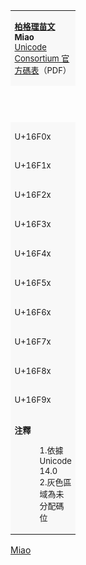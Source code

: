 {| class="wikitable nounderlines" style="border-collapse:collapse;background:#FFFFFF;font-size:large;text-align:center"
| colspan="17" style="background:#F8F8F8;font-size:small" | '''[[柏格理苗文 (Unicode區段) |柏格理苗文]]'''<br />'''Miao'''{{ref label|U16F00_as_of_Unicode_version|1}}{{ref label|U16F00_grey|2}}<br />[https://www.unicode.org/charts/PDF/U16F00.pdf Unicode Consortium 官方碼表]（PDF）
|- style="background:#F8F8F8;font-size:small"
| style="width:45pt" | &nbsp; || style="width:20pt"  | 0 || style="width:20pt"  | 1 || style="width:20pt"  | 2 || style="width:20pt"  | 3 || style="width:20pt"  | 4 || style="width:20pt"  | 5 || style="width:20pt"  | 6 || style="width:20pt"  | 7 || style="width:20pt"  | 8 || style="width:20pt"  | 9 || style="width:20pt"  | A || style="width:20pt"  | B || style="width:20pt"  | C || style="width:20pt"  | D || style="width:20pt"  | E || style="width:20pt"  | F
|-
| style="background:#F8F8F8;font-size:small" | U+16F0x
| title="U+16F00: MIAO LETTER PA" | {{Script|Plrd|&#x16F00;}}
| title="U+16F01: MIAO LETTER BA" | {{Script|Plrd|&#x16F01;}}
| title="U+16F02: MIAO LETTER YI PA" | {{Script|Plrd|&#x16F02;}}
| title="U+16F03: MIAO LETTER PLA" | {{Script|Plrd|&#x16F03;}}
| title="U+16F04: MIAO LETTER MA" | {{Script|Plrd|&#x16F04;}}
| title="U+16F05: MIAO LETTER MHA" | {{Script|Plrd|&#x16F05;}}
| title="U+16F06: MIAO LETTER ARCHAIC MA" | {{Script|Plrd|&#x16F06;}}
| title="U+16F07: MIAO LETTER FA" | {{Script|Plrd|&#x16F07;}}
| title="U+16F08: MIAO LETTER VA" | {{Script|Plrd|&#x16F08;}}
| title="U+16F09: MIAO LETTER VFA" | {{Script|Plrd|&#x16F09;}}
| title="U+16F0A: MIAO LETTER TA" | {{Script|Plrd|&#x16F0A;}}
| title="U+16F0B: MIAO LETTER DA" | {{Script|Plrd|&#x16F0B;}}
| title="U+16F0C: MIAO LETTER YI TTA" | {{Script|Plrd|&#x16F0C;}}
| title="U+16F0D: MIAO LETTER YI TA" | {{Script|Plrd|&#x16F0D;}}
| title="U+16F0E: MIAO LETTER TTA" | {{Script|Plrd|&#x16F0E;}}
| title="U+16F0F: MIAO LETTER DDA" | {{Script|Plrd|&#x16F0F;}}
|-
| style="background:#F8F8F8;font-size:small" | U+16F1x
| title="U+16F10: MIAO LETTER NA" | {{Script|Plrd|&#x16F10;}}
| title="U+16F11: MIAO LETTER NHA" | {{Script|Plrd|&#x16F11;}}
| title="U+16F12: MIAO LETTER YI NNA" | {{Script|Plrd|&#x16F12;}}
| title="U+16F13: MIAO LETTER ARCHAIC NA" | {{Script|Plrd|&#x16F13;}}
| title="U+16F14: MIAO LETTER NNA" | {{Script|Plrd|&#x16F14;}}
| title="U+16F15: MIAO LETTER NNHA" | {{Script|Plrd|&#x16F15;}}
| title="U+16F16: MIAO LETTER LA" | {{Script|Plrd|&#x16F16;}}
| title="U+16F17: MIAO LETTER LYA" | {{Script|Plrd|&#x16F17;}}
| title="U+16F18: MIAO LETTER LHA" | {{Script|Plrd|&#x16F18;}}
| title="U+16F19: MIAO LETTER LHYA" | {{Script|Plrd|&#x16F19;}}
| title="U+16F1A: MIAO LETTER TLHA" | {{Script|Plrd|&#x16F1A;}}
| title="U+16F1B: MIAO LETTER DLHA" | {{Script|Plrd|&#x16F1B;}}
| title="U+16F1C: MIAO LETTER TLHYA" | {{Script|Plrd|&#x16F1C;}}
| title="U+16F1D: MIAO LETTER DLHYA" | {{Script|Plrd|&#x16F1D;}}
| title="U+16F1E: MIAO LETTER KA" | {{Script|Plrd|&#x16F1E;}}
| title="U+16F1F: MIAO LETTER GA" | {{Script|Plrd|&#x16F1F;}}
|-
| style="background:#F8F8F8;font-size:small" | U+16F2x
| title="U+16F20: MIAO LETTER YI KA" | {{Script|Plrd|&#x16F20;}}
| title="U+16F21: MIAO LETTER QA" | {{Script|Plrd|&#x16F21;}}
| title="U+16F22: MIAO LETTER QGA" | {{Script|Plrd|&#x16F22;}}
| title="U+16F23: MIAO LETTER NGA" | {{Script|Plrd|&#x16F23;}}
| title="U+16F24: MIAO LETTER NGHA" | {{Script|Plrd|&#x16F24;}}
| title="U+16F25: MIAO LETTER ARCHAIC NGA" | {{Script|Plrd|&#x16F25;}}
| title="U+16F26: MIAO LETTER HA" | {{Script|Plrd|&#x16F26;}}
| title="U+16F27: MIAO LETTER XA" | {{Script|Plrd|&#x16F27;}}
| title="U+16F28: MIAO LETTER GHA" | {{Script|Plrd|&#x16F28;}}
| title="U+16F29: MIAO LETTER GHHA" | {{Script|Plrd|&#x16F29;}}
| title="U+16F2A: MIAO LETTER TSSA" | {{Script|Plrd|&#x16F2A;}}
| title="U+16F2B: MIAO LETTER DZZA" | {{Script|Plrd|&#x16F2B;}}
| title="U+16F2C: MIAO LETTER NYA" | {{Script|Plrd|&#x16F2C;}}
| title="U+16F2D: MIAO LETTER NYHA" | {{Script|Plrd|&#x16F2D;}}
| title="U+16F2E: MIAO LETTER TSHA" | {{Script|Plrd|&#x16F2E;}}
| title="U+16F2F: MIAO LETTER DZHA" | {{Script|Plrd|&#x16F2F;}}
|-
| style="background:#F8F8F8;font-size:small" | U+16F3x
| title="U+16F30: MIAO LETTER YI TSHA" | {{Script|Plrd|&#x16F30;}}
| title="U+16F31: MIAO LETTER YI DZHA" | {{Script|Plrd|&#x16F31;}}
| title="U+16F32: MIAO LETTER REFORMED TSHA" | {{Script|Plrd|&#x16F32;}}
| title="U+16F33: MIAO LETTER SHA" | {{Script|Plrd|&#x16F33;}}
| title="U+16F34: MIAO LETTER SSA" | {{Script|Plrd|&#x16F34;}}
| title="U+16F35: MIAO LETTER ZHA" | {{Script|Plrd|&#x16F35;}}
| title="U+16F36: MIAO LETTER ZSHA" | {{Script|Plrd|&#x16F36;}}
| title="U+16F37: MIAO LETTER TSA" | {{Script|Plrd|&#x16F37;}}
| title="U+16F38: MIAO LETTER DZA" | {{Script|Plrd|&#x16F38;}}
| title="U+16F39: MIAO LETTER YI TSA" | {{Script|Plrd|&#x16F39;}}
| title="U+16F3A: MIAO LETTER SA" | {{Script|Plrd|&#x16F3A;}}
| title="U+16F3B: MIAO LETTER ZA" | {{Script|Plrd|&#x16F3B;}}
| title="U+16F3C: MIAO LETTER ZSA" | {{Script|Plrd|&#x16F3C;}}
| title="U+16F3D: MIAO LETTER ZZA" | {{Script|Plrd|&#x16F3D;}}
| title="U+16F3E: MIAO LETTER ZZSA" | {{Script|Plrd|&#x16F3E;}}
| title="U+16F3F: MIAO LETTER ARCHAIC ZZA" | {{Script|Plrd|&#x16F3F;}}
|-
| style="background:#F8F8F8;font-size:small" | U+16F4x
| title="U+16F40: MIAO LETTER ZZYA" | {{Script|Plrd|&#x16F40;}}
| title="U+16F41: MIAO LETTER ZZSYA" | {{Script|Plrd|&#x16F41;}}
| title="U+16F42: MIAO LETTER WA" | {{Script|Plrd|&#x16F42;}}
| title="U+16F43: MIAO LETTER AH" | {{Script|Plrd|&#x16F43;}}
| title="U+16F44: MIAO LETTER HHA" | {{Script|Plrd|&#x16F44;}}
| title="U+16F45: MIAO LETTER BRI" | {{Script|Plrd|&#x16F45;}}
| title="U+16F46: MIAO LETTER SYI" | {{Script|Plrd|&#x16F46;}}
| title="U+16F47: MIAO LETTER DZYI" | {{Script|Plrd|&#x16F47;}}
| title="U+16F48: MIAO LETTER TE" | {{Script|Plrd|&#x16F48;}}
| title="U+16F49: MIAO LETTER TSE" | {{Script|Plrd|&#x16F49;}}
| title="U+16F4A: MIAO LETTER RTE" | {{Script|Plrd|&#x16F4A;}}
| title="Reserved" style="background-color:#CCCCCC;" |  
| title="Reserved" style="background-color:#CCCCCC;" |  
| title="Reserved" style="background-color:#CCCCCC;" |  
| title="Reserved" style="background-color:#CCCCCC;" |  
| title="U+16F4F: MIAO SIGN CONSONANT MODIFIER BAR" | {{Script|Plrd|&nbsp;&#x16F4F;}}
|-
| style="background:#F8F8F8;font-size:small" | U+16F5x
| title="U+16F50: MIAO LETTER NASALIZATION" | {{Script|Plrd|&#x16F50;}}
| title="U+16F51: MIAO SIGN ASPIRATION" | {{Script|Plrd|&nbsp;&#x16F51;}}
| title="U+16F52: MIAO SIGN REFORMED VOICING" | {{Script|Plrd|&nbsp;&#x16F52;}}
| title="U+16F53: MIAO SIGN REFORMED ASPIRATION" | {{Script|Plrd|&nbsp;&#x16F53;}}
| title="U+16F54: MIAO VOWEL SIGN A" | {{Script|Plrd|&nbsp;&#x16F54;}}
| title="U+16F55: MIAO VOWEL SIGN AA" | {{Script|Plrd|&nbsp;&#x16F55;}}
| title="U+16F56: MIAO VOWEL SIGN AHH" | {{Script|Plrd|&nbsp;&#x16F56;}}
| title="U+16F57: MIAO VOWEL SIGN AN" | {{Script|Plrd|&nbsp;&#x16F57;}}
| title="U+16F58: MIAO VOWEL SIGN ANG" | {{Script|Plrd|&nbsp;&#x16F58;}}
| title="U+16F59: MIAO VOWEL SIGN O" | {{Script|Plrd|&nbsp;&#x16F59;}}
| title="U+16F5A: MIAO VOWEL SIGN OO" | {{Script|Plrd|&nbsp;&#x16F5A;}}
| title="U+16F5B: MIAO VOWEL SIGN WO" | {{Script|Plrd|&nbsp;&#x16F5B;}}
| title="U+16F5C: MIAO VOWEL SIGN W" | {{Script|Plrd|&nbsp;&#x16F5C;}}
| title="U+16F5D: MIAO VOWEL SIGN E" | {{Script|Plrd|&nbsp;&#x16F5D;}}
| title="U+16F5E: MIAO VOWEL SIGN EN" | {{Script|Plrd|&nbsp;&#x16F5E;}}
| title="U+16F5F: MIAO VOWEL SIGN ENG" | {{Script|Plrd|&nbsp;&#x16F5F;}}
|-
| style="background:#F8F8F8;font-size:small" | U+16F6x
| title="U+16F60: MIAO VOWEL SIGN OEY" | {{Script|Plrd|&nbsp;&#x16F60;}}
| title="U+16F61: MIAO VOWEL SIGN I" | {{Script|Plrd|&nbsp;&#x16F61;}}
| title="U+16F62: MIAO VOWEL SIGN IA" | {{Script|Plrd|&nbsp;&#x16F62;}}
| title="U+16F63: MIAO VOWEL SIGN IAN" | {{Script|Plrd|&nbsp;&#x16F63;}}
| title="U+16F64: MIAO VOWEL SIGN IANG" | {{Script|Plrd|&nbsp;&#x16F64;}}
| title="U+16F65: MIAO VOWEL SIGN IO" | {{Script|Plrd|&nbsp;&#x16F65;}}
| title="U+16F66: MIAO VOWEL SIGN IE" | {{Script|Plrd|&nbsp;&#x16F66;}}
| title="U+16F67: MIAO VOWEL SIGN II" | {{Script|Plrd|&nbsp;&#x16F67;}}
| title="U+16F68: MIAO VOWEL SIGN IU" | {{Script|Plrd|&nbsp;&#x16F68;}}
| title="U+16F69: MIAO VOWEL SIGN ING" | {{Script|Plrd|&nbsp;&#x16F69;}}
| title="U+16F6A: MIAO VOWEL SIGN U" | {{Script|Plrd|&nbsp;&#x16F6A;}}
| title="U+16F6B: MIAO VOWEL SIGN UA" | {{Script|Plrd|&nbsp;&#x16F6B;}}
| title="U+16F6C: MIAO VOWEL SIGN UAN" | {{Script|Plrd|&nbsp;&#x16F6C;}}
| title="U+16F6D: MIAO VOWEL SIGN UANG" | {{Script|Plrd|&nbsp;&#x16F6D;}}
| title="U+16F6E: MIAO VOWEL SIGN UU" | {{Script|Plrd|&nbsp;&#x16F6E;}}
| title="U+16F6F: MIAO VOWEL SIGN UEI" | {{Script|Plrd|&nbsp;&#x16F6F;}}
|-
| style="background:#F8F8F8;font-size:small" | U+16F7x
| title="U+16F70: MIAO VOWEL SIGN UNG" | {{Script|Plrd|&nbsp;&#x16F70;}}
| title="U+16F71: MIAO VOWEL SIGN Y" | {{Script|Plrd|&nbsp;&#x16F71;}}
| title="U+16F72: MIAO VOWEL SIGN YI" | {{Script|Plrd|&nbsp;&#x16F72;}}
| title="U+16F73: MIAO VOWEL SIGN AE" | {{Script|Plrd|&nbsp;&#x16F73;}}
| title="U+16F74: MIAO VOWEL SIGN AEE" | {{Script|Plrd|&nbsp;&#x16F74;}}
| title="U+16F75: MIAO VOWEL SIGN ERR" | {{Script|Plrd|&nbsp;&#x16F75;}}
| title="U+16F76: MIAO VOWEL SIGN ROUNDED ERR" | {{Script|Plrd|&nbsp;&#x16F76;}}
| title="U+16F77: MIAO VOWEL SIGN ER" | {{Script|Plrd|&nbsp;&#x16F77;}}
| title="U+16F78: MIAO VOWEL SIGN ROUNDED ER" | {{Script|Plrd|&nbsp;&#x16F78;}}
| title="U+16F79: MIAO VOWEL SIGN AI" | {{Script|Plrd|&nbsp;&#x16F79;}}
| title="U+16F7A: MIAO VOWEL SIGN EI" | {{Script|Plrd|&nbsp;&#x16F7A;}}
| title="U+16F7B: MIAO VOWEL SIGN AU" | {{Script|Plrd|&nbsp;&#x16F7B;}}
| title="U+16F7C: MIAO VOWEL SIGN OU" | {{Script|Plrd|&nbsp;&#x16F7C;}}
| title="U+16F7D: MIAO VOWEL SIGN N" | {{Script|Plrd|&nbsp;&#x16F7D;}}
| title="U+16F7E: MIAO VOWEL SIGN NG" | {{Script|Plrd|&nbsp;&#x16F7E;}}
| title="U+16F7F: MIAO VOWEL SIGN UOG" | {{Script|Plrd|&nbsp;&#x16F7F;}}
|-
| style="background:#F8F8F8;font-size:small" | U+16F8x
| title="U+16F80: MIAO VOWEL SIGN YUI" | {{Script|Plrd|&nbsp;&#x16F80;}}
| title="U+16F81: MIAO VOWEL SIGN OG" | {{Script|Plrd|&nbsp;&#x16F81;}}
| title="U+16F82: MIAO VOWEL SIGN OER" | {{Script|Plrd|&nbsp;&#x16F82;}}
| title="U+16F83: MIAO VOWEL SIGN VW" | {{Script|Plrd|&nbsp;&#x16F83;}}
| title="U+16F84: MIAO VOWEL SIGN IG" | {{Script|Plrd|&nbsp;&#x16F84;}}
| title="U+16F85: MIAO VOWEL SIGN EA" | {{Script|Plrd|&nbsp;&#x16F85;}}
| title="U+16F86: MIAO VOWEL SIGN IONG" | {{Script|Plrd|&nbsp;&#x16F86;}}
| title="U+16F87: MIAO VOWEL SIGN UI" | {{Script|Plrd|&nbsp;&#x16F87;}}
| title="Reserved" style="background-color:#CCCCCC;" |  
| title="Reserved" style="background-color:#CCCCCC;" |  
| title="Reserved" style="background-color:#CCCCCC;" |  
| title="Reserved" style="background-color:#CCCCCC;" |  
| title="Reserved" style="background-color:#CCCCCC;" |  
| title="Reserved" style="background-color:#CCCCCC;" |  
| title="Reserved" style="background-color:#CCCCCC;" |  
| title="U+16F8F: MIAO TONE RIGHT" | {{border|&nbsp;&nbsp;&#x16F8F;&nbsp;|style=dashed|color=black}}
|-
| style="background:#F8F8F8;font-size:small" | U+16F9x
| title="U+16F90: MIAO TONE TOP RIGHT" | {{border|&nbsp;&nbsp;&#x16F90;&nbsp;|style=dashed|color=black}}
| title="U+16F91: MIAO TONE ABOVE" | {{border|&nbsp;&nbsp;&#x16F91;&nbsp;|style=dashed|color=black}}
| title="U+16F92: MIAO TONE BELOW" | {{border|&nbsp;&nbsp;&#x16F92;&nbsp;|style=dashed|color=black}}
| title="U+16F93: MIAO LETTER TONE-2" | {{Script|Plrd|&#x16F93;}}
| title="U+16F94: MIAO LETTER TONE-3" | {{Script|Plrd|&#x16F94;}}
| title="U+16F95: MIAO LETTER TONE-4" | {{Script|Plrd|&#x16F95;}}
| title="U+16F96: MIAO LETTER TONE-5" | {{Script|Plrd|&#x16F96;}}
| title="U+16F97: MIAO LETTER TONE-6" | {{Script|Plrd|&#x16F97;}}
| title="U+16F98: MIAO LETTER TONE-7" | {{Script|Plrd|&#x16F98;}}
| title="U+16F99: MIAO LETTER TONE-8" | {{Script|Plrd|&#x16F99;}}
| title="U+16F9A: MIAO LETTER REFORMED TONE-1" | {{Script|Plrd|&#x16F9A;}}
| title="U+16F9B: MIAO LETTER REFORMED TONE-2" | {{Script|Plrd|&#x16F9B;}}
| title="U+16F9C: MIAO LETTER REFORMED TONE-4" | {{Script|Plrd|&#x16F9C;}}
| title="U+16F9D: MIAO LETTER REFORMED TONE-5" | {{Script|Plrd|&#x16F9D;}}
| title="U+16F9E: MIAO LETTER REFORMED TONE-6" | {{Script|Plrd|&#x16F9E;}}
| title="U+16F9F: MIAO LETTER REFORMED TONE-8" | {{Script|Plrd|&#x16F9F;}}
|-
| colspan="17" style="background:#F8F8F8;font-size:small;text-align:left" | '''注釋'''
:1.{{note|U16F00_as_of_Unicode_version}}依據 Unicode 14.0
:2.{{note|U16F00_grey}}灰色區域為未分配碼位
|}<noinclude>
{{Documentation|Template:Unicode chart/block documentation}}
[[Category:Unicode模板|Miao]]
</noinclude>